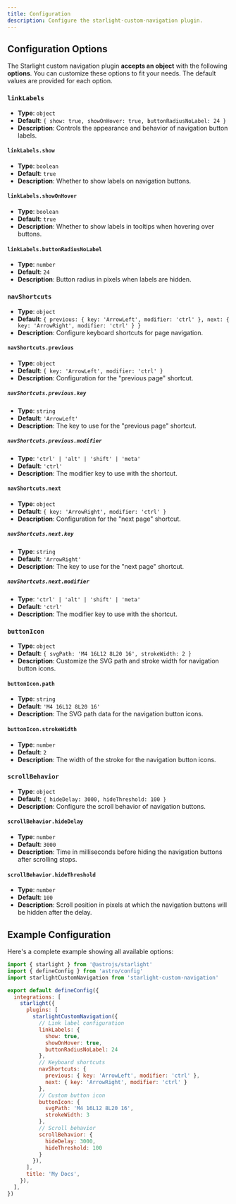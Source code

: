 ```yaml
---
title: Configuration
description: Configure the starlight-custom-navigation plugin.
---
```


## Configuration Options

The Starlight custom navigation plugin **accepts an object** with the following **options**. You can customize these options to fit your needs. The default values are provided for each option.

### `linkLabels`
- **Type**: `object`
- **Default**: `{ show: true, showOnHover: true, buttonRadiusNoLabel: 24 }`
- **Description**: Controls the appearance and behavior of navigation button labels.

#### `linkLabels.show`
- **Type**: `boolean`
- **Default**: `true`
- **Description**: Whether to show labels on navigation buttons.

#### `linkLabels.showOnHover`
- **Type**: `boolean`
- **Default**: `true`
- **Description**: Whether to show labels in tooltips when hovering over buttons.

#### `linkLabels.buttonRadiusNoLabel`
- **Type**: `number`
- **Default**: `24`
- **Description**: Button radius in pixels when labels are hidden.

### `navShortcuts`
- **Type**: `object`
- **Default**: `{ previous: { key: 'ArrowLeft', modifier: 'ctrl' }, next: { key: 'ArrowRight', modifier: 'ctrl' } }`
- **Description**: Configure keyboard shortcuts for page navigation.

#### `navShortcuts.previous`
- **Type**: `object`
- **Default**: `{ key: 'ArrowLeft', modifier: 'ctrl' }`
- **Description**: Configuration for the "previous page" shortcut.

##### `navShortcuts.previous.key`
- **Type**: `string`
- **Default**: `'ArrowLeft'`
- **Description**: The key to use for the "previous page" shortcut.

##### `navShortcuts.previous.modifier`
- **Type**: `'ctrl' | 'alt' | 'shift' | 'meta'`
- **Default**: `'ctrl'`
- **Description**: The modifier key to use with the shortcut.

#### `navShortcuts.next`
- **Type**: `object`
- **Default**: `{ key: 'ArrowRight', modifier: 'ctrl' }`
- **Description**: Configuration for the "next page" shortcut.

##### `navShortcuts.next.key`
- **Type**: `string`
- **Default**: `'ArrowRight'`
- **Description**: The key to use for the "next page" shortcut.

##### `navShortcuts.next.modifier`
- **Type**: `'ctrl' | 'alt' | 'shift' | 'meta'`
- **Default**: `'ctrl'`
- **Description**: The modifier key to use with the shortcut.

### `buttonIcon`
- **Type**: `object`
- **Default**: `{ svgPath: 'M4 16L12 8L20 16', strokeWidth: 2 }`
- **Description**: Customize the SVG path and stroke width for navigation button icons.

#### `buttonIcon.path`
- **Type**: `string`
- **Default**: `'M4 16L12 8L20 16'`
- **Description**: The SVG path data for the navigation button icons.

#### `buttonIcon.strokeWidth`
- **Type**: `number`
- **Default**: `2`
- **Description**: The width of the stroke for the navigation button icons.

### `scrollBehavior`
- **Type**: `object`
- **Default**: `{ hideDelay: 3000, hideThreshold: 100 }`
- **Description**: Configure the scroll behavior of navigation buttons.

#### `scrollBehavior.hideDelay`
- **Type**: `number`
- **Default**: `3000`
- **Description**: Time in milliseconds before hiding the navigation buttons after scrolling stops.

#### `scrollBehavior.hideThreshold`
- **Type**: `number`
- **Default**: `100`
- **Description**: Scroll position in pixels at which the navigation buttons will be hidden after the delay.

## Example Configuration

Here's a complete example showing all available options:

```javascript title="astro.config.mjs"
import { starlight } from '@astrojs/starlight'
import { defineConfig } from 'astro/config'
import starlightCustomNavigation from 'starlight-custom-navigation'

export default defineConfig({
  integrations: [
    starlight({
      plugins: [
        starlightCustomNavigation({
          // Link label configuration
          linkLabels: {
            show: true,
            showOnHover: true,
            buttonRadiusNoLabel: 24
          },
          // Keyboard shortcuts
          navShortcuts: {
            previous: { key: 'ArrowLeft', modifier: 'ctrl' },
            next: { key: 'ArrowRight', modifier: 'ctrl' }
          },
          // Custom button icon
          buttonIcon: {
            svgPath: 'M4 16L12 8L20 16',
            strokeWidth: 3
          },
          // Scroll behavior
          scrollBehavior: {
            hideDelay: 3000,
            hideThreshold: 100
          }
        }),
      ],
      title: 'My Docs',
    }),
  ],
})
```
